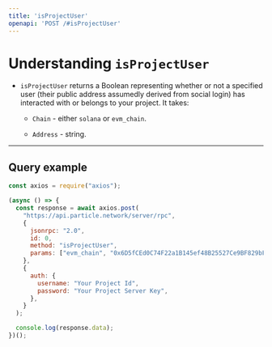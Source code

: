 ```yaml
---
title: 'isProjectUser'
openapi: 'POST /#isProjectUser'
---
```


# Understanding `isProjectUser`

- `isProjectUser` returns a Boolean representing whether or not a specified user (their public address assumedly derived from social login) has interacted with or belongs to your project. It takes:

  - `Chain` - either `solana` or `evm_chain`.

  - `Address` - string.

***

## Query example

```javascript JavaScript
const axios = require("axios");

(async () => {
  const response = await axios.post(
    "https://api.particle.network/server/rpc",
    {
      jsonrpc: "2.0",
      id: 0,
      method: "isProjectUser",
      params: ["evm_chain", "0x6D5fCEd0C74F22a1B145ef48B25527Ce9BF829bF"],
    },
    {
      auth: {
        username: "Your Project Id",
        password: "Your Project Server Key",
      },
    }
  );

  console.log(response.data);
})();
```
